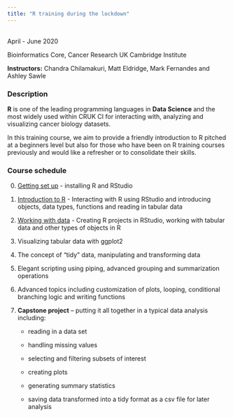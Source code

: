 ```yaml
---
title: "R training during the lockdown"
---
```


<br/>
April - June 2020

Bioinformatics Core, Cancer Research UK Cambridge Institute

**Instructors:** Chandra Chilamakuri, Matt Eldridge, Mark Fernandes and Ashley Sawle
<br/>

### Description

**R** is one of the leading programming languages in **Data Science** and the
most widely used within CRUK CI for interacting with, analyzing and visualizing
cancer biology datasets.

In this training course, we aim to provide a friendly introduction to R pitched
at a beginners level but also for those who have been on R training courses
previously and would like a refresher or to consolidate their skills.

### Course schedule

0. [Getting set up](week0.html) - installing R and RStudio

1. [Introduction to R](week1.html) - Interacting with R using RStudio and introducing objects, data types, functions and reading in tabular data

2. [Working with data](week2.html) - Creating R projects in RStudio, working with tabular data and other types of objects in R

3. Visualizing tabular data with ggplot2

4. The concept of “tidy” data, manipulating and transforming data

5. Elegant scripting using piping, advanced grouping and summarization operations

6. Advanced topics including customization of plots, looping, conditional branching logic and writing functions

7. **Capstone project** – putting it all together in a typical data analysis including:

    * reading in a data set

    * handling missing values

    * selecting and filtering subsets of interest

    * creating plots

    * generating summary statistics

    * saving data transformed into a tidy format as a csv file for later analysis
